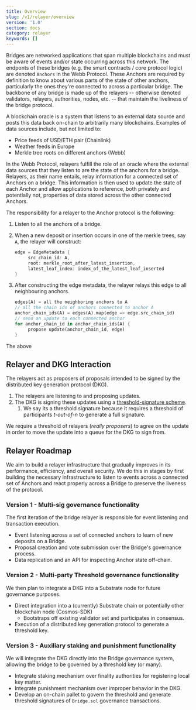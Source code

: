 ```yaml
---
title: Overview
slug: /v1/relayer/overview
version: '1.0'
section: docs
category: relayer
keywords: []
---
```


Bridges are networked applications that span multiple blockchains and must be aware of events and/or state occurring
across this network. The endponts of these bridges (e.g. the smart contracts / core protocol logic) are denoted
`Anchors` in the Webb Protocol. These Anchors are required by definition to know about various parts of the state of other
anchors, particularly the ones they're connected to across a particular bridge. The backbone of any bridge is made
up of the relayers -- otherwise denoted validators, relayers, authorities, nodes, etc. -- that maintain the
liveliness of the bridge protocol.

A blockchain oracle is a system that listens to an external data source and posts this data back on-chain to
arbitrarily many blockchains. Examples of data sources include, but not limited to:

- Price feeds of USD/ETH pair (Chainlink)
- Weather feeds in Europe
- Merkle tree roots on different anchors (Webb)

In the Webb Protocol, relayers fulfill the role of an oracle where the external data sources that they listen to
are the state of the anchors for a bridge. Relayers, as their name entails, relay information for a connected set
of Anchors on a bridge. This information is then used to update the state of each Anchor and allow applications
to reference, both privately and potentially not, properties of data stored across the other connected Anchors.

The responsibility for a relayer to the Anchor protocol is the following:

1. Listen to all the anchors of a bridge.
2. When a new deposit or insertion occurs in one of the merkle trees, say `A`, the relayer will construct:

   ```rust
   edge = EdgeMetadata {
   		src_chain_id: A,
   		root: merkle_root_after_latest_insertion,
   		latest_leaf_index: index_of_the_latest_leaf_inserted
   }
   ```

3. After constructing the edge metadata, the relayer relays this edge to all neighbouring anchors.

   ```rust
   edges(A) = all the neighboring anchors to A
   // all the chain ids of anchors connected to anchor A
   anchor_chain_ids(A) = edges(A).map(edge => edge.src_chain_id)
   // send an update to each connected anchor
   for anchor_chain_id in anchor_chain_ids(A) {
   		propose update(anchor_chain_id, edge)
   }
   ```

The above

## Relayer and DKG Interaction

The relayers act as proposers of proposals intended to be signed by the distributed key generation protocol (DKG).

1. The relayers are listening to and proposing updates.
2. The DKG is signing these updates using a [threshold-signature scheme](https://en.wikipedia.org/wiki/Threshold_cryptosystem).
   1. We say its a threshold signature because it requires a threshold of participants _t-out-of-n_ to generate a full signature.

We require a threshold of relayers (_really proposers_) to agree on the update in order to move the update into a queue for the DKG to sign from.

## Relayer Roadmap

We aim to build a relayer infrastructure that gradually improves in its performance, efficiency, and overall security. We do this in stages by first building the necessary infrastructure to listen to events across a connected set of Anchors and react properly across a Bridge to preserve the liveness of the protocol.

### **Version 1 - Multi-sig governance functionality**

The first iteration of the bridge relayer is responsible for event listening and transaction execution.

- Event listening across a set of connected anchors to learn of new deposits on a Bridge.
- Proposal creation and vote submission over the Bridge's governance process.
- Data replication and an API for inspecting Anchor state off-chain.

### **Version 2 - Multi-party Threshold governance functionality**

We then plan to integrate a DKG into a Substrate node for future governance purposes.

- Direct integration into a (currently) Substrate chain or potentially other blockchain node (Cosmos-SDK)
  - Bootstraps off existing validator set and participates in consensus.
- Execution of a distributed key generation protocol to generate a threshold key.

### **Version 3 - Auxiliary staking and punishment functionality**

We will integrate the DKG directly into the Bridge governance system, allowing the bridge to be governed by a threshold key (or many).

- Integrate staking mechanism over finality authorities for registering local key matter.
- Integrate punishment mechanism over improper behavior in the DKG.
- Develop an on-chain pallet to govern the threshold and generate threshold signatures of `Bridge.sol` governance transactions.
